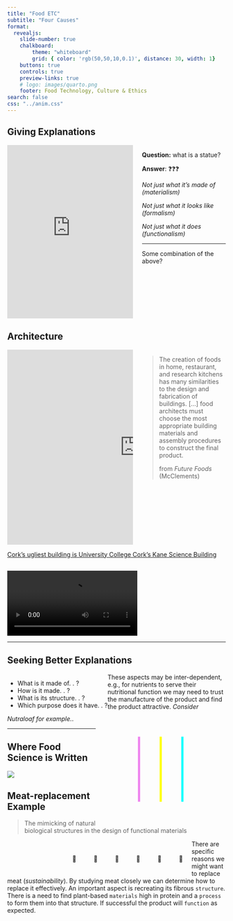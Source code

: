 ```yaml
---
title: "Food ETC"
subtitle: "Four Causes"
format:
  revealjs: 
    slide-number: true
    chalkboard:
        theme: "whiteboard"
        grid: { color: 'rgb(50,50,10,0.1)', distance: 30, width: 1}
    buttons: true
    controls: true
    preview-links: true
    # logo: images/quarto.png
    footer: Food Technology, Culture & Ethics 
search: false
css: "../anim.css"
---
```


## Giving Explanations {transition="zoom"}

:::: {.columns}

::: {.column width="60%"}
<div class="sketchfab-embed-wrapper"> <iframe width="100%" height="400px" title="Busto de Augusto" frameborder="0" allowfullscreen mozallowfullscreen="true" webkitallowfullscreen="true" allow="autoplay; fullscreen" execution-while-out-of-viewport execution-while-not-rendered web-share src="https://sketchfab.com/models/d6e1c254eb99457bbf16b5e7c9f8ddd0/embed?autospin=1&autostart=1&ui_hint=0"> </iframe> </div>
:::
 
::: {.column width="40%" .r-fit-text}
**Question:** what is a statue?

**Answer**: ❓❓❓

*Not just what it's made of (materialism)*

*Not just what it looks like (formalism)*

*Not just what it does (functionalism)*

---

Some combination of the above?
:::
::::


## Architecture

:::: {.columns}

::: {.column width="60%"}
<iframe loading="lazy" style="border: 0;" tabindex="0" src="https://www.google.com/maps/embed?pb=!4v1591475049841!6m8!1m7!1sVssiHdlg30e-gYLTQB7VwA!2m2!1d51.89217951890343!2d-8.494068922710587!3f363.02755383612714!4f3.335793680010596!5f0.4000000000000002" width="600" height="450" frameborder="0" allowfullscreen="allowfullscreen" aria-hidden="false"></iframe>
:::

::: {.column width="40%" .r-fit-text}
> The creation of foods in home, restaurant, and research kitchens has many similarities to the design and fabrication of buildings.
> [...] food architects must choose the most appropriate building materials and assembly procedures to construct the final product.
> 
> from *Future Foods* (McClements)
:::

::::

::: {.r-fit-text}
[Cork’s ugliest building is University College Cork’s Kane Science Building](https://www.thecork.ie/2020/06/06/corks-ugliest-building-is-university-college-corks-science-kane-building/)
:::

##  {background-color=black}

<div>
```{=html}
<video controls="true" class="video-embed" src="https://github.com/edibotopic/foodETC/raw/master/slides/three/vids/FourCauses.mp4"></video>
```
</div>

---


## Seeking Better Explanations {background-color="black"}

<ul style="float: left;">
    <li class="fragment fade-up">What is it made of. . ?</li>
    <li class="fragment fade-up">How is it made. . ?</li>
    <li class="fragment fade-up">What is its structure. . ?</li>
    <li class="fragment fade-up">Which purpose does it have. . ?</li>
</ul>

```{=html}
<div>
<svg 
xmlns="http://www.w3.org/2000/svg" 
viewBox="0 0 40 50" width="300px" height="250px"
style="float: right;">

<polyline points="10,10 10,40" stroke="violet" stroke-width="1" fill="none">
  <animate attributeName="points" dur="20s" fill="freeze" repeatCount="indefinite"
    values="10,10 10,40; 10,10 10,40; 20,10 10,40; 20,10 10,40; 10,10 10,40;"
    begin="5s"
    />
  <animate attributeName="stroke" dur="20s" fill="freeze" repeatCount="indefinite"
    values="violet; white; violet"
    begin="5s"/>
</polyline>

<polyline points="20,10 20,40" stroke="yellow" stroke-width="1" fill="none">
  <animate attributeName="points" dur="20s" fill="freeze" repeatCount="indefinite"
    values="20,10 20,40; 20,10 20,40; 10,40 30,40; 10,40 30,40; 20,10 20,40;"
    begin="5s"/>
  <animate attributeName="stroke" dur="20s" fill="freeze" repeatCount="indefinite"
    values="yellow; white; yellow"
    begin="5s"/>
</polyline>

<polyline points="30,10 30,40" stroke="aqua" stroke-width="1" fill="none">
  <animate attributeName="points" dur="20" repeatCount="indefinite"
    values="30,10 30,40; 30,10 30,40; 20,10 30,40; 20,10 30,40; 30,10 30,40;"
    begin="5s"/>
  <animate attributeName="stroke" dur="20s" fill="freeze" repeatCount="indefinite"
    values="aqua; white; aqua"
    begin="5s"/>
</polyline>

</svg>

</div>
```

:::{.r-fit-text .fragment}
These aspects may be inter-dependent, e.g., for nutrients 
to serve their nutritional function we may need to trust
the manufacture of the product and find the product attractive.
*Consider Nutraloaf for example.*.
:::

---

## Where Food Science is Written {background-color=black}

![](img/FS_CAUSES.jpg)

## Meat-replacement Example

> The mimicking of natural biological structures in the design of functional materials

:::{.r-fit-text}
<div style="padding-left:130px">
<div title="meat on bone" class="rotate" style="float:left; padding: 20px;">
<span>🍖</span>
</div>
<div title="cut of meat" class="rotate" style="float: left; padding: 20px;">
<span>🥩</span>					
</div>
<div title="bacon" class="rotate" style="float: left; padding: 20px;">
<span>🥓</span>					
</div>
<div title="drumstick" class="rotate" style="float: left; padding: 20px;">
<span>🍗</span>					
</div>	
<div title="burger" class="rotate" style="float: left; padding: 20px;">
<span>🍔</span>					
</div>	
<div title="hotdog" class="rotate" style="float: left; padding: 20px;">
<span>🌭</span>					
</div>	
</div>
:::

::: {.callout}
There are specific reasons we might want to replace meat (*sustainability*).
By studying meat closely we can determine how to replace it effectively.
An important aspect is recreating its fibrous `structure`. 
There is a need to find plant-based `materials` high in protein and a
`process` to form them into that structure.
If successful the product will `function` as expected.
:::

::: footer

:::
